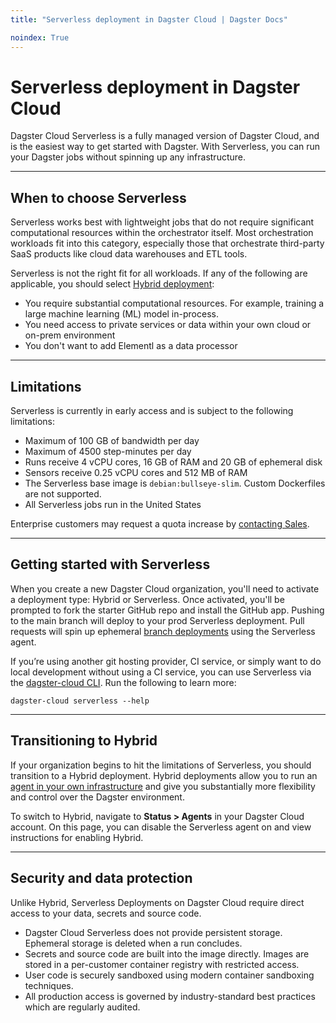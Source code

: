 ```yaml
---
title: "Serverless deployment in Dagster Cloud | Dagster Docs"

noindex: True
---
```


# Serverless deployment in Dagster Cloud

Dagster Cloud Serverless is a fully managed version of Dagster Cloud, and is the easiest way to get started with Dagster. With Serverless, you can run your Dagster jobs without spinning up any infrastructure.

---

## When to choose Serverless

Serverless works best with lightweight jobs that do not require significant computational resources within the orchestrator itself. Most orchestration workloads fit into this category, especially those that orchestrate third-party SaaS products like cloud data warehouses and ETL tools.

Serverless is not the right fit for all workloads. If any of the following are applicable, you should select [Hybrid deployment](/dagster-cloud/deployment/hybrid):

- You require substantial computational resources. For example, training a large machine learning (ML) model in-process.
- You need access to private services or data within your own cloud or on-prem environment
- You don't want to add Elementl as a data processor

---

## Limitations

Serverless is currently in early access and is subject to the following limitations:

- Maximum of 100 GB of bandwidth per day
- Maximum of 4500 step-minutes per day
- Runs receive 4 vCPU cores, 16 GB of RAM and 20 GB of ephemeral disk
- Sensors receive 0.25 vCPU cores and 512 MB of RAM
- The Serverless base image is `debian:bullseye-slim`. Custom Dockerfiles are not supported.
- All Serverless jobs run in the United States

Enterprise customers may request a quota increase by [contacting Sales](mailto:sales@elementl.com).

---

## Getting started with Serverless

When you create a new Dagster Cloud organization, you'll need to activate a deployment type: Hybrid or Serverless. Once activated, you'll be prompted to fork the starter GitHub repo and install the GitHub app. Pushing to the main branch will deploy to your prod Serverless deployment. Pull requests will spin up ephemeral [branch deployments](/dagster-cloud/developing-testing/branch-deployments) using the Serverless agent.

If you’re using another git hosting provider, CI service, or simply want to do local development without using a CI service, you can use Serverless via the [dagster-cloud CLI](/dagster-cloud/developing-testing/dagster-cloud-cli). Run the following to learn more:

```shell
dagster-cloud serverless --help
```

---

## Transitioning to Hybrid

If your organization begins to hit the limitations of Serverless, you should transition to a Hybrid deployment. Hybrid deployments allow you to run an [agent in your own infrastructure](/dagster-cloud/deployment/agents) and give you substantially more flexibility and control over the Dagster environment.

To switch to Hybrid, navigate to **Status > Agents** in your Dagster Cloud account. On this page, you can disable the Serverless agent on and view instructions for enabling Hybrid.

---

## Security and data protection

Unlike Hybrid, Serverless Deployments on Dagster Cloud require direct access to your data, secrets and source code.

- Dagster Cloud Serverless does not provide persistent storage. Ephemeral storage is deleted when a run concludes.
- Secrets and source code are built into the image directly. Images are stored in a per-customer container registry with restricted access.
- User code is securely sandboxed using modern container sandboxing techniques.
- All production access is governed by industry-standard best practices which are regularly audited.
